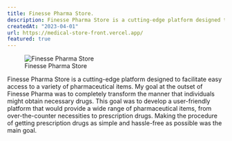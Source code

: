 ```yaml
---
title: Finesse Pharma Store.
description: Finesse Pharma Store is a cutting-edge platform designed to facilitate easy access to a variety of pharmaceutical product;
createdAt: "2023-04-01"
url: https://medical-store-front.vercel.app/
featured: true
---
```


<figure>
	<Image
		width={692.25}
		height={553.8}
		alt="Finesse Pharma Store"
		src="https://res.cloudinary.com/dsl4v4vk5/image/upload/v1698392920/Screenshot_2023-10-25_at_7.52.36_PM_cyeezo.png"
		blurDataURL="https://res.cloudinary.com/dsl4v4vk5/image/upload/v1698392920/Screenshot_2023-10-25_at_7.52.36_PM_cyeezo.png"
	/>
	<figcaption>Finesse Pharma Store</figcaption>
</figure>

Finesse Pharma Store is a cutting-edge platform designed to facilitate easy access to a variety of pharmaceutical items.
My goal at the outset of Finesse Pharma was to completely transform the manner that individuals might obtain necessary drugs. This goal was to develop a user-friendly platform that would provide a wide range of pharmaceutical items, from over-the-counter necessities to prescription drugs. Making the procedure of getting prescription drugs as simple and hassle-free as possible was the main goal.
